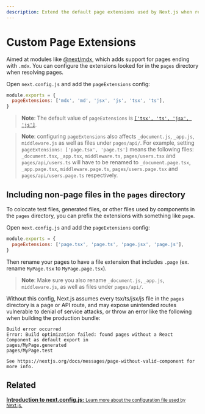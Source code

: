 ```yaml
---
description: Extend the default page extensions used by Next.js when resolving pages in the pages directory.
---
```


# Custom Page Extensions

Aimed at modules like [@next/mdx](https://github.com/vercel/next.js/tree/canary/packages/next-mdx), which adds support for pages ending with `.mdx`. You can configure the extensions looked for in the `pages` directory when resolving pages.

Open `next.config.js` and add the `pageExtensions` config:

```js
module.exports = {
  pageExtensions: ['mdx', 'md', 'jsx', 'js', 'tsx', 'ts'],
}
```

> **Note**: The default value of `pageExtensions` is [`['tsx', 'ts', 'jsx', 'js']`](https://github.com/vercel/next.js/blob/f1dbc9260d48c7995f6c52f8fbcc65f08e627992/packages/next/server/config-shared.ts#L161).

> **Note**: configuring `pageExtensions` also affects `_document.js`, `_app.js`, `middleware.js` as well as files under `pages/api/`. For example, setting `pageExtensions: ['page.tsx', 'page.ts']` means the following files: `_document.tsx`, `_app.tsx`, `middleware.ts`, `pages/users.tsx` and `pages/api/users.ts` will have to be renamed to `_document.page.tsx`, `_app.page.tsx`, `middleware.page.ts`, `pages/users.page.tsx` and `pages/api/users.page.ts` respectively.

## Including non-page files in the `pages` directory

To colocate test files, generated files, or other files used by components in the `pages` directory, you can prefix the extensions with something like `page`.

Open `next.config.js` and add the `pageExtensions` config:

```js
module.exports = {
  pageExtensions: ['page.tsx', 'page.ts', 'page.jsx', 'page.js'],
}
```

Then rename your pages to have a file extension that includes `.page` (ex. rename `MyPage.tsx` to `MyPage.page.tsx`).

> **Note**: Make sure you also rename `_document.js`, `_app.js`, `middleware.js`, as well as files under `pages/api/`.

Without this config, Next.js assumes every tsx/ts/jsx/js file in the `pages` directory is a page or API route, and may expose unintended routes vulnerable to denial of service attacks, or throw an error like the following when building the production bundle:

```
Build error occurred
Error: Build optimization failed: found pages without a React Component as default export in
pages/MyPage.generated
pages/MyPage.test

See https://nextjs.org/docs/messages/page-without-valid-component for more info.
```

## Related

<div className="card">
  <a href="/docs/api-reference/next.config.js/introduction.md">
    <b>Introduction to next.config.js:</b>
    <small>Learn more about the configuration file used by Next.js.</small>
  </a>
</div>

